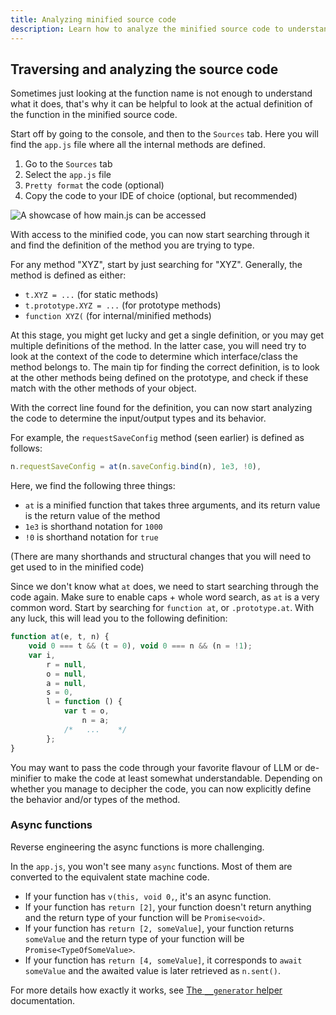 ```yaml
---
title: Analyzing minified source code
description: Learn how to analyze the minified source code to understand the behavior of undocumented functions.
---
```


## Traversing and analyzing the source code

Sometimes just looking at the function name is not enough to understand what it does,
that's why it can be helpful to look at the actual definition of the function in the minified source code.

Start off by going to the console, and then to the `Sources` tab.
Here you will find the `app.js` file where all the internal methods are defined.

1. Go to the `Sources` tab
2. Select the `app.js` file
3. `Pretty format` the code (optional)
4. Copy the code to your IDE of choice (optional, but recommended)

![A showcase of how `main.js` can be accessed](../../../../assets/accessing-main.png)

With access to the minified code, you can now start searching through it and find the definition of the method you are trying to type.

For any method "XYZ", start by just searching for "XYZ". Generally, the method is defined as either:

-   `t.XYZ = ...` (for static methods)
-   `t.prototype.XYZ = ...` (for prototype methods)
-   `function XYZ(` (for internal/minified methods)

At this stage, you might get lucky and get a single definition, or you may get multiple definitions of the method.
In the latter case,
you will need try to look at the context of the code to determine which interface/class the method belongs to.
The main tip for finding the correct definition, is to look at the other methods being defined on the prototype,
and check if these match with the other methods of your object.

With the correct line found for the definition, you can now start analyzing the code to determine the input/output types
and its behavior.

For example, the `requestSaveConfig` method (seen earlier) is defined as follows:

```js
n.requestSaveConfig = at(n.saveConfig.bind(n), 1e3, !0),
```

Here, we find the following three things:

-   `at` is a minified function that takes three arguments, and its return value is the return value of the method
-   `1e3` is shorthand notation for `1000`
-   `!0` is shorthand notation for `true`

(There are many shorthands and structural changes that you will need to get used to in the minified code)

Since we don't know what `at` does, we need to start searching through the code again. Make sure to enable caps + whole word search, as `at` is a very common word.
Start by searching for `function at`, or `.prototype.at`. With any luck, this will lead you to the following definition:

```js
function at(e, t, n) {
    void 0 === t && (t = 0), void 0 === n && (n = !1);
    var i,
        r = null,
        o = null,
        a = null,
        s = 0,
        l = function () {
            var t = o,
                n = a;
            /*   ...    */
        };
}
```

You may want to pass the code through your favorite flavour of LLM or de-minifier to make the code at least somewhat understandable.
Depending on whether you manage to decipher the code, you can now explicitly define the behavior and/or types of the method.

### Async functions

Reverse engineering the async functions is more challenging.

In the `app.js`, you won't see many `async` functions. Most of them are converted to the equivalent state machine code.

- If your function has `v(this, void 0,`, it's an async function.
- If your function has `return [2]`, your function doesn't return anything and the return type of your function will be `Promise<void>`.
- If your function has `return [2, someValue]`, your function returns `someValue` and the return type of your function will be `Promise<TypeOfSomeValue>`.
- If your function has `return [4, someValue]`, it corresponds to `await someValue` and the awaited value is later retrieved as `n.sent()`.

For more details how exactly it works, see [The `__generator` helper](https://github.com/microsoft/tslib/blob/main/docs/generator.md) documentation.
